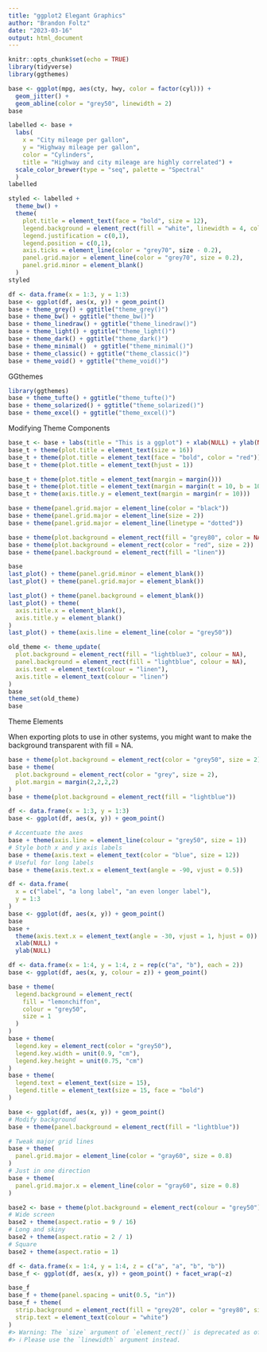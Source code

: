 ```yaml
---
title: "ggplot2 Elegant Graphics"
author: "Brandon Foltz"
date: "2023-03-16"
output: html_document
---
```


```r
knitr::opts_chunk$set(echo = TRUE)
library(tidyverse)
library(ggthemes)
```

```r
base <- ggplot(mpg, aes(cty, hwy, color = factor(cyl))) +
  geom_jitter() +
  geom_abline(color = "grey50", linewidth = 2)
base
```

```r
labelled <- base +
  labs(
    x = "City mileage per gallon",
    y = "Highway mileage per gallon",
    color = "Cylinders",
    title = "Highway and city mileage are highly correlated") +
  scale_color_brewer(type = "seq", palette = "Spectral"
  )
labelled
```

```r
styled <- labelled +
  theme_bw() +
  theme(
    plot.title = element_text(face = "bold", size = 12),
    legend.background = element_rect(fill = "white", linewidth = 4, color = "white"),
    legend.justification = c(0,1),
    legend.position = c(0,1),
    axis.ticks = element_line(color = "grey70", size - 0.2),
    panel.grid.major = element_line(color = "grey70", size = 0.2),
    panel.grid.minor = element_blank()
  )
styled
```

```r
df <- data.frame(x = 1:3, y = 1:3)
base <- ggplot(df, aes(x, y)) + geom_point()
base + theme_grey() + ggtitle("theme_grey()")
base + theme_bw() + ggtitle("theme_bw()")
base + theme_linedraw() + ggtitle("theme_linedraw()")
base + theme_light() + ggtitle("theme_light()")
base + theme_dark() + ggtitle("theme_dark()")
base + theme_minimal()  + ggtitle("theme_minimal()")
base + theme_classic() + ggtitle("theme_classic()")
base + theme_void() + ggtitle("theme_void()")
```

GGthemes

```r
library(ggthemes)
base + theme_tufte() + ggtitle("theme_tufte()")
base + theme_solarized() + ggtitle("theme_solarized()")
base + theme_excel() + ggtitle("theme_excel()")
```

Modifying Theme Components

```r
base_t <- base + labs(title = "This is a ggplot") + xlab(NULL) + ylab(NULL)
base_t + theme(plot.title = element_text(size = 16))
base_t + theme(plot.title = element_text(face = "bold", color = "red"))
base_t + theme(plot.title = element_text(hjust = 1))
```
```r
base_t + theme(plot.title = element_text(margin = margin()))
base_t + theme(plot.title = element_text(margin = margin(t = 10, b = 10)))
base_t + theme(axis.title.y = element_text(margin = margin(r = 10)))
```

```r
base + theme(panel.grid.major = element_line(color = "black"))
base + theme(panel.grid.major = element_line(size = 2))
base + theme(panel.grid.major = element_line(linetype = "dotted"))
```

```r
base + theme(plot.background = element_rect(fill = "grey80", color = NA))
base + theme(plot.background = element_rect(color = "red", size = 2))
base + theme(panel.background = element_rect(fill = "linen"))
```

```r
base
last_plot() + theme(panel.grid.minor = element_blank())
last_plot() + theme(panel.grid.major = element_blank())
```

```r
last_plot() + theme(panel.background = element_blank())
last_plot() + theme(
  axis.title.x = element_blank(),
  axis.title.y = element_blank()
)
last_plot() + theme(axis.line = element_line(color = "grey50"))
```

```r
old_theme <- theme_update(
  plot.background = element_rect(fill = "lightblue3", colour = NA),
  panel.background = element_rect(fill = "lightblue", colour = NA),
  axis.text = element_text(colour = "linen"),
  axis.title = element_text(colour = "linen")
)
base
theme_set(old_theme)
base
```

Theme Elements

When exporting plots to use in other systems, you might want to make the background transparent with fill = NA.

```r
base + theme(plot.background = element_rect(color = "grey50", size = 2))
base + theme(
  plot.background = element_rect(color = "grey", size = 2),
  plot.margin = margin(2,2,2,2)
)
base + theme(plot.background = element_rect(fill = "lightblue"))
```

```r
df <- data.frame(x = 1:3, y = 1:3)
base <- ggplot(df, aes(x, y)) + geom_point()

# Accentuate the axes
base + theme(axis.line = element_line(colour = "grey50", size = 1))
# Style both x and y axis labels
base + theme(axis.text = element_text(color = "blue", size = 12))
# Useful for long labels
base + theme(axis.text.x = element_text(angle = -90, vjust = 0.5))
```

```r
df <- data.frame(
  x = c("label", "a long label", "an even longer label"), 
  y = 1:3
)
base <- ggplot(df, aes(x, y)) + geom_point()
base
base + 
  theme(axis.text.x = element_text(angle = -30, vjust = 1, hjust = 0)) + 
  xlab(NULL) + 
  ylab(NULL)
```

```r
df <- data.frame(x = 1:4, y = 1:4, z = rep(c("a", "b"), each = 2))
base <- ggplot(df, aes(x, y, colour = z)) + geom_point()

base + theme(
  legend.background = element_rect(
    fill = "lemonchiffon", 
    colour = "grey50", 
    size = 1
  )
)
base + theme(
  legend.key = element_rect(color = "grey50"),
  legend.key.width = unit(0.9, "cm"),
  legend.key.height = unit(0.75, "cm")
)
base + theme(
  legend.text = element_text(size = 15),
  legend.title = element_text(size = 15, face = "bold")
)
```

```r
base <- ggplot(df, aes(x, y)) + geom_point()
# Modify background
base + theme(panel.background = element_rect(fill = "lightblue"))

# Tweak major grid lines
base + theme(
  panel.grid.major = element_line(color = "gray60", size = 0.8)
)
# Just in one direction  
base + theme(
  panel.grid.major.x = element_line(color = "gray60", size = 0.8)
)
```

```r
base2 <- base + theme(plot.background = element_rect(colour = "grey50"))
# Wide screen
base2 + theme(aspect.ratio = 9 / 16)
# Long and skiny
base2 + theme(aspect.ratio = 2 / 1)
# Square
base2 + theme(aspect.ratio = 1)
```

```r
df <- data.frame(x = 1:4, y = 1:4, z = c("a", "a", "b", "b"))
base_f <- ggplot(df, aes(x, y)) + geom_point() + facet_wrap(~z)

base_f
base_f + theme(panel.spacing = unit(0.5, "in"))
base_f + theme(
  strip.background = element_rect(fill = "grey20", color = "grey80", size = 1),
  strip.text = element_text(colour = "white")
)
#> Warning: The `size` argument of `element_rect()` is deprecated as of ggplot2 3.4.0.
#> ℹ Please use the `linewidth` argument instead.
```

